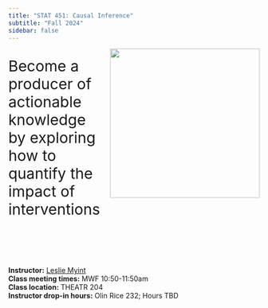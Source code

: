 ```yaml
---
title: "STAT 451: Causal Inference"
subtitle: "Fall 2024"
sidebar: false
---
```


<img src="images/stat451_hex.png" width=300 style="float: right; padding-left: 20px; padding-bottom: 20px;">

<br>
<div style="font-size: 30px;">Become a producer of actionable knowledge by exploring how to quantify the impact of interventions</div>

<br><br><br><br>

**Instructor:** [Leslie Myint](https://www.lesliemyint.org) <br>
**Class meeting times:** MWF 10:50-11:50am <br>
**Class location:** THEATR 204 <br>
**Instructor drop-in hours:** Olin Rice 232; Hours TBD
